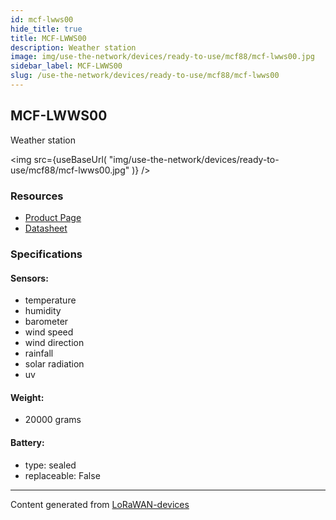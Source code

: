 ```yaml
---
id: mcf-lwws00
hide_title: true
title: MCF-LWWS00
description: Weather station
image: img/use-the-network/devices/ready-to-use/mcf88/mcf-lwws00.jpg
sidebar_label: MCF-LWWS00
slug: /use-the-network/devices/ready-to-use/mcf88/mcf-lwws00
---
```



## MCF-LWWS00

Weather station

<img
  src={useBaseUrl(
    "img/use-the-network/devices/ready-to-use/mcf88/mcf-lwws00.jpg"
  )}
/>

### Resources

- [Product Page](https://enginko.com/en/solutions/mcf-lwws00/)
- [Datasheet](https://enginko.com/wp-content/uploads/2020/09/MCF-LWWS00-01.pdf)

### Specifications

#### Sensors:

- temperature
- humidity
- barometer
- wind speed
- wind direction
- rainfall
- solar radiation
- uv

#### Weight:

- 20000 grams

#### Battery:

- type: sealed
- replaceable: False

---

Content generated from
[LoRaWAN-devices](https://github.com/TheThingsNetwork/lorawan-devices)
